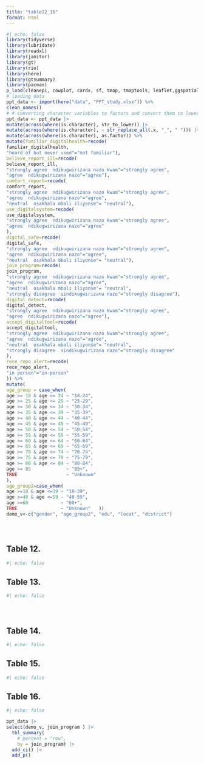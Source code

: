 ```yaml
---
title: "table12_16"
format: html
---
```




```r
#| echo: false
library(tidyverse)
library(lubridate)
library(readxl)
library(janitor)
library(gt)
library(rio)
library(here)
library(gtsummary)
library(pacman)
p_load(cleanepi, cowplot, cardx, sf, tmap, tmaptools, leaflet,ggspatial)
# loading data
ppt_data <- import(here("data", "PPT_study.xlsx")) %>%
clean_names()
# # converting character variables to factors and convert them to lower cases.
ppt_data <- ppt_data |>
mutate(across(where(is.character), str_to_lower)) |>
mutate(across(where(is.character), ~ str_replace_all(.x, "_", " "))) |>
mutate(across(where(is.character), as.factor)) %>%
mutate(familiar_digitalhealth=recode(
familiar_digitalhealth,
"heard of but never used"="not familiar"),
believe_report_ill=recode(
believe_report_ill,
"strongly agree  ndikugwirizana nazo kwam"="strongly agree",
"agree  ndikugwirizana nazo"="agree"),
comfort_report=recode(
comfort_report,
"strongly agree  ndikugwirizana nazo kwam"="strongly agree",
"agree  ndikugwirizana nazo"="agree",
"neutral  osakhala mbali iliyonse"= "neutral"),
use_digitalsystem=recode(
use_digitalsystem,
"strongly agree  ndikugwirizana nazo kwam"="strongly agree",
"agree  ndikugwirizana nazo"="agree"
),
digital_safe=recode(
digital_safe,
"strongly agree  ndikugwirizana nazo kwam"="strongly agree",
"agree  ndikugwirizana nazo"="agree",
"neutral  osakhala mbali iliyonse"= "neutral"),
join_program=recode(
join_program,
"strongly agree  ndikugwirizana nazo kwam"="strongly agree",
"agree  ndikugwirizana nazo"="agree",
"neutral  osakhala mbali iliyonse"= "neutral",
"strongly disagree  sindikugwirizana nazo"="strongly disagree"),
digital_detect=recode(
digital_detect,
"strongly agree  ndikugwirizana nazo kwam"="strongly agree",
"agree  ndikugwirizana nazo"="agree"),
accept_digitaltool=recode(
accept_digitaltool,
"strongly agree  ndikugwirizana nazo kwam"="strongly agree",
"agree  ndikugwirizana nazo"="agree",
"neutral  osakhala mbali iliyonse"= "neutral",
"strongly disagree  sindikugwirizana nazo"="strongly disagree"
),
rece_repo_alert=recode(
rece_repo_alert,
"in person"="in-person"
)) %>%
mutate(
age_group = case_when(
age >= 18 & age <= 24 ~ "18-24",
age >= 25 & age <= 29 ~ "25-29",
age >= 30 & age <= 34 ~ "30-34",
age >= 35 & age <= 39 ~ "35-39",
age >= 40 & age <= 44 ~ "40-44",
age >= 45 & age <= 49 ~ "45-49",
age >= 50 & age <= 54 ~ "50-54",
age >= 55 & age <= 59 ~ "55-59",
age >= 60 & age <= 64 ~ "60-64",
age >= 65 & age <= 69 ~ "65-69",
age >= 70 & age <= 74 ~ "70-74",
age >= 75 & age <= 79 ~ "75-79",
age >= 80 & age <= 84 ~ "80-84",
age >= 85             ~ "85+",
TRUE                  ~ "Unknown"
),
age_group2=case_when(
age >=18 & age <=39 ~ "18-39",
age >=40 & age <=59 ~ "40-59",
age >=60            ~ "60+",
TRUE                ~ "Unknown"   ))
demo_v<-c("gender", "age_group2", "edu", "locat", "district")





```



## Table 12.

```r
#| echo: false

```

## Table 13.

```r
#| echo: false





```

## Table 14.

```r
#| echo: false

```

## Table 15.
```r
#| echo: false

```

## Table 16.

```r
#| echo: false

ppt_data |>
select(demo_v, join_program ) |> 
  tbl_summary(
    # percent = "row",
    by = join_program) |> 
  add_ci() |> 
  add_p()


```


